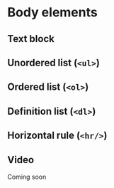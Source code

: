
# Body elements

## Text block
<Canvas withSource="none">
  <Story id="components-body-elements--text-block" />
</Canvas>

## Unordered list (`<ul>`)
<Canvas withSource="none">
  <Story id="components-body-elements--unordered-list" />
</Canvas>

## Ordered list (`<ol>`)
<Canvas withSource="none">
  <Story id="components-body-elements--ordered-list" />
</Canvas>

## Definition list (`<dl>`)
<Canvas withSource="none">
  <Story id="components-body-elements--definition-list" />
</Canvas>

## Horizontal rule (`<hr/>`)
<Canvas withSource="none">
  <Story id="components-body-elements--horizontal-rule" />
</Canvas>

## Video

Coming soon
